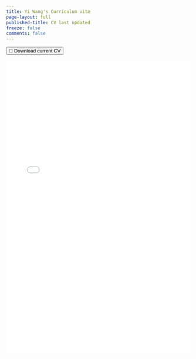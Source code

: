 ```yaml
---
title: Yi Wang's Curriculum vitæ
page-layout: full
published-title: CV last updated
freeze: false
comments: false
---
```


:::{.text-center}
[<button class="btn btn-primary">📄 Download current CV</button>](content/pdfs/cv_yw.pdf){target="_blank"}
:::

<div class="embed-container">
  <iframe src="content/pdfs/cv_yw.pdf" style="border: none;" width="100%" height="800px"></iframe>
</div>

